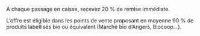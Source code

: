 À chaque passage en caisse, recevez 20 % de remise immédiate.


L’offre est éligible dans les points de vente proposant en moyenne 90 % de produits labellisés bio ou équivalent (Marché bio d’Angers, Biocoop...).
